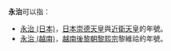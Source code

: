 '''永治'''可以指：

*[[永治_(日本)|永治 (日本)]]，[[日本|日本]][[崇德天皇|崇德天皇]]與[[近衛天皇|近衛天皇]]的年號。
*[[永治_(越南)|永治 (越南)]]，[[越南|越南]][[後黎朝|後黎朝]][[黎熙宗|黎熙宗]]黎維祫的年號。

{{disambig|Cat=年號消歧義}}